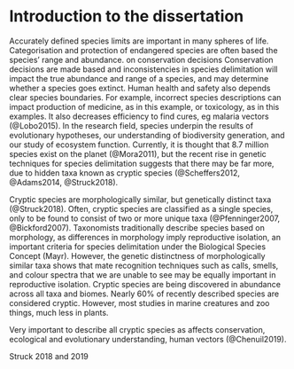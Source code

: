 # Introduction to the dissertation

Accurately defined species limits are important in many spheres of life. Categorisation and protection of endangered species are often based the species' range and abundance. on conservation decisions Conservation decisions are made based and inconsistencies in species delimitation will impact the true abundance and range of a species, and may determine whether a species goes extinct. Human health and safety also depends clear species boundaries. For example, incorrect species descriptions can impact production of medicine, as in this example, or toxicology, as in this examples. It also decreases efficiency to find cures, eg malaria vectors (@Lobo2015). In the research field, species underpin the results of evolutionary hypotheses, our understanding of biodiversity generation, and our study of ecosystem function. Currently, it is thought that 8.7 million species exist on the planet (@Mora2011), but the recent rise in genetic techniques for species delimitation suggests that there may be far more, due to hidden taxa known as cryptic species (@Scheffers2012, @Adams2014, @Struck2018). 

Cryptic species are morphologically similar, but genetically distinct taxa (@Struck2018). Often, cryptic species are classified as a single species, only to be found to consist of two or more unique taxa (@Pfenninger2007, @Bickford2007). Taxonomists traditionally describe species based on morphology, as differences in morphology imply reproductive isolation, an important criteria for species delimitation under the Biological Species Concept (Mayr). However, the genetic distinctness of morphologically similar taxa shows that mate recognition techniques such as calls, smells, and colour spectra that we are unable to see may be equally important in reproductive isolation. Cryptic species are being discovered in abundance across all taxa and biomes. Nearly 60% of recently described species are considered cryptic. However, most studies in marine creatures and zoo things, much less in plants. 



Very important to describe all cryptic species as affects conservation, ecological and evolutionary understanding, human vectors (@Chenuil2019). 



Struck 2018 and 2019


